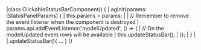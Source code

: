 <framework-specific-section frameworks="angular">
<snippet transform={false} language="ts">
|class ClickableStatusBarComponent() {
|  agInit(params: IStatusPanelParams) {
|    this.params = params;
|
|    // Remember to remove the event listener when the component is destroyed
|    params.api.addEventListener('modelUpdated', () => {
|        // On the modelUpdated event rows will be available
|        this.updateStatusBar();
|    });
|  }
|  
|   updateStatusBar(){ ... }
|}
</snippet>
</framework-specific-section>